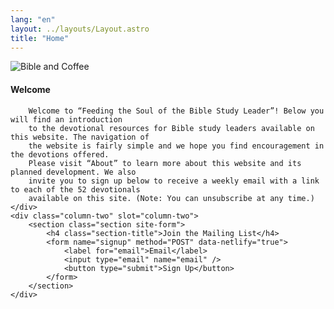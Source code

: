 ```yaml
---
lang: "en"
layout: ../layouts/Layout.astro
title: "Home"
---
```



![Bible and Coffee](/bible_and_coffee.jpg)

<Columns>
	<div class="column-one section" slot="column-one">
		<h4 class="section-title">Welcome</h4>

		Welcome to “Feeding the Soul of the Bible Study Leader”! Below you will find an introduction
		to the devotional resources for Bible study leaders available on this website. The navigation of
		the website is fairly simple and we hope you find encouragement in the devotions offered.
		Please visit “About” to learn more about this website and its planned development. We also
		invite you to sign up below to receive a weekly email with a link to each of the 52 devotionals
		available on this site. (Note: You can unsubscribe at any time.)
	</div>
	<div class="column-two" slot="column-two">
		<section class="section site-form">
			<h4 class="section-title">Join the Mailing List</h4>
			<form name="signup" method="POST" data-netlify="true">
				<label for="email">Email</label>
				<input type="email" name="email" />
				<button type="submit">Sign Up</button>
			</form>
		</section>
	</div>
</Columns>